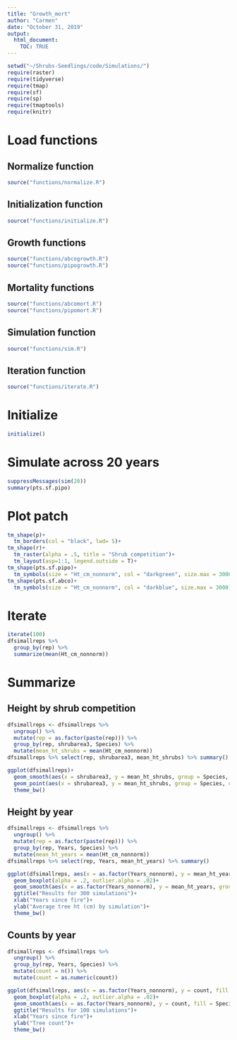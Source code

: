 ```yaml
---
title: "Growth_mort"
author: "Carmen"
date: "October 31, 2019"
output: 
  html_document:
    TOC: TRUE
---
```


```r
setwd("~/Shrubs-Seedlings/code/Simulations/")
require(raster)
require(tidyverse)
require(tmap)
require(sf)
require(sp)
require(tmaptools)
require(knitr)
```

# Load functions

## Normalize function
```r
source("functions/normalize.R")
```

## Initialization function
```r
source("functions/initialize.R")
```

## Growth functions
```r
source("functions/abcogrowth.R")
source("functions/pipogrowth.R")
```

## Mortality functions
```r
source("functions/abcomort.R")
source("functions/pipomort.R")
```


## Simulation function
```r
source("functions/sim.R")
```

## Iteration function
```r
source("functions/iterate.R")
```

# Initialize
```r
initialize()
```

# Simulate across 20 years
```r
suppressMessages(sim(20))
summary(pts.sf.pipo)
```

# Plot patch
```r
tm_shape(p)+
  tm_borders(col = "black", lwd= 5)+
tm_shape(r)+
  tm_raster(alpha = .5, title = "Shrub competition")+
  tm_layout(asp=1:1, legend.outside = T)+
tm_shape(pts.sf.pipo)+
  tm_symbols(size = "Ht_cm_nonnorm", col = "darkgreen", size.max = 3000)+
tm_shape(pts.sf.abco)+
  tm_symbols(size = "Ht_cm_nonnorm", col = "darkblue", size.max = 3000)
```

# Iterate 
```r
iterate(100)
dfsimallreps %>% 
  group_by(rep) %>% 
  summarize(mean(Ht_cm_nonnorm))
```

# Summarize

## Height by shrub competition
```r
dfsimallreps <- dfsimallreps %>% 
  ungroup() %>% 
  mutate(rep = as.factor(paste(rep))) %>% 
  group_by(rep, shrubarea3, Species) %>% 
  mutate(mean_ht_shrubs = mean(Ht_cm_nonnorm))
dfsimallreps %>% select(rep, shrubarea3, mean_ht_shrubs) %>% summary()
```

```r
ggplot(dfsimallreps)+
  geom_smooth(aes(x = shrubarea3, y = mean_ht_shrubs, group = Species, col = Species))+
  geom_point(aes(x = shrubarea3, y = mean_ht_shrubs, group = Species, col = Species))+
  theme_bw()
```

## Height by year
```r
dfsimallreps <- dfsimallreps %>% 
  ungroup() %>% 
  mutate(rep = as.factor(paste(rep))) %>% 
  group_by(rep, Years, Species) %>% 
  mutate(mean_ht_years = mean(Ht_cm_nonnorm))
dfsimallreps %>% select(rep, Years, mean_ht_years) %>% summary()
```

```r
ggplot(dfsimallreps, aes(x = as.factor(Years_nonnorm), y = mean_ht_years, fill = Species, col = Species))+
  geom_boxplot(alpha = .2, outlier.alpha = .02)+
  geom_smooth(aes(x = as.factor(Years_nonnorm), y = mean_ht_years, group = Species, col = Species), size = 1)+
  ggtitle("Results for 300 simulations")+
  xlab("Years since fire")+
  ylab("Average tree ht (cm) by simulation")+
  theme_bw()
```

## Counts by year
```r
dfsimallreps <- dfsimallreps %>% 
  ungroup() %>% 
  group_by(rep, Years, Species) %>% 
  mutate(count = n()) %>% 
  mutate(count = as.numeric(count))
```

```r
ggplot(dfsimallreps, aes(x = as.factor(Years_nonnorm), y = count, fill = Species, col = Species))+
  geom_boxplot(alpha = .2, outlier.alpha = .02)+
  geom_smooth(aes(x = as.factor(Years_nonnorm), y = count, fill = Species, col = Species), size = 1)+
  ggtitle("Results for 100 simulations")+
  xlab("Years since fire")+
  ylab("Tree count")+
  theme_bw()
```


